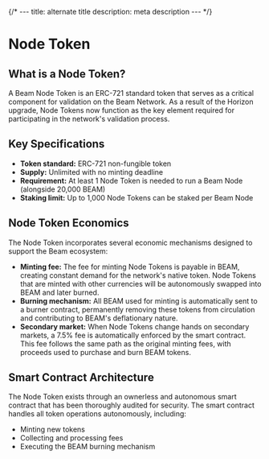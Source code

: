 {/* ---
title: alternate title
description: meta description
--- */}

# Node Token

## What is a Node Token?

A Beam Node Token is an ERC-721 standard token that serves as a critical component for validation on the Beam Network. As a result of the Horizon upgrade, Node Tokens now function as the key element required for participating in the network's validation process.

## Key Specifications
- **Token standard:** ERC-721 non-fungible token
- **Supply:** Unlimited with no minting deadline
- **Requirement:** At least 1 Node Token is needed to run a Beam Node (alongside 20,000 BEAM)
- **Staking limit:** Up to 1,000 Node Tokens can be staked per Beam Node

## Node Token Economics

The Node Token incorporates several economic mechanisms designed to support the Beam ecosystem:

- **Minting fee:** The fee for minting Node Tokens is payable in BEAM, creating constant demand for the network's native token. Node Tokens that are minted with other currencies will be autonomously swapped into BEAM and later burned.
- **Burning mechanism:** All BEAM used for minting is automatically sent to a burner contract, permanently removing these tokens from circulation and contributing to BEAM's deflationary nature.
- **Secondary market:** When Node Tokens change hands on secondary markets, a 7.5% fee is automatically enforced by the smart contract. This fee follows the same path as the original minting fees, with proceeds used to purchase and burn BEAM tokens.

## Smart Contract Architecture

The Node Token exists through an ownerless and autonomous smart contract that has been thoroughly audited for security. The smart contract handles all token operations autonomously, including:

- Minting new tokens
- Collecting and processing fees
- Executing the BEAM burning mechanism